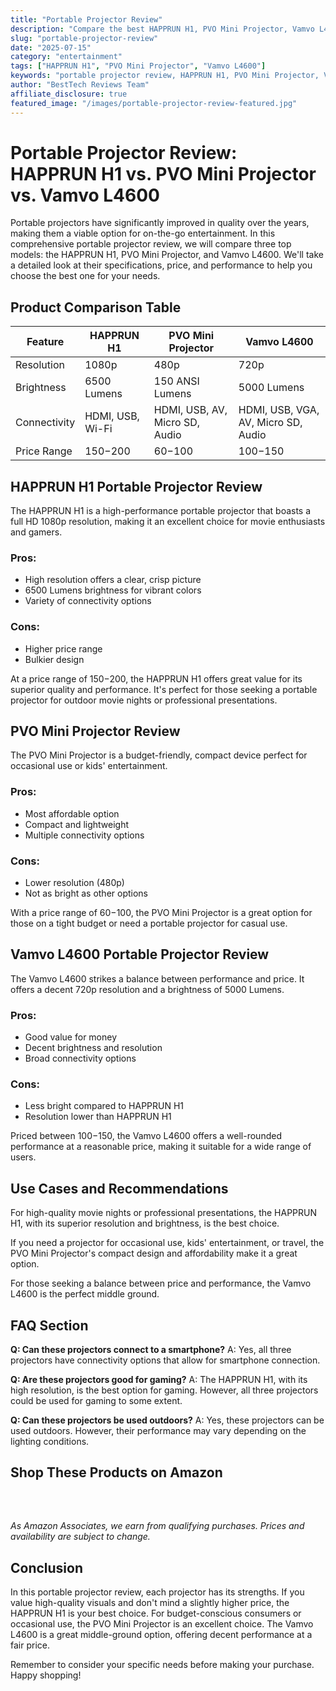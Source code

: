 ```yaml
---
title: "Portable Projector Review"
description: "Compare the best HAPPRUN H1, PVO Mini Projector, Vamvo L4600 and more. Find the perfect entertainment with our detailed reviews and recommendations."
slug: "portable-projector-review"
date: "2025-07-15"
category: "entertainment"
tags: ["HAPPRUN H1", "PVO Mini Projector", "Vamvo L4600"]
keywords: "portable projector review, HAPPRUN H1, PVO Mini Projector, Vamvo L4600"
author: "BestTech Reviews Team"
affiliate_disclosure: true
featured_image: "/images/portable-projector-review-featured.jpg"
---
```


# Portable Projector Review: <ProductLink productName="HAPPRUN H1">HAPPRUN H1</ProductLink> vs. PVO Mini Projector vs. Vamvo L4600

Portable projectors have significantly improved in quality over the years, making them a viable option for on-the-go entertainment. In this comprehensive portable projector review, we will compare three top models: the <ProductLink productName="HAPPRUN H1">HAPPRUN H1</ProductLink>, PVO Mini Projector, and Vamvo L4600. We'll take a detailed look at their specifications, price, and performance to help you choose the best one for your needs.

## Product Comparison Table 

|Feature|<ProductLink productName="HAPPRUN H1">HAPPRUN H1</ProductLink>|PVO Mini Projector|Vamvo L4600|
|---|---|---|---|
|Resolution|1080p|480p|720p|
|Brightness|6500 Lumens|150 ANSI Lumens|5000 Lumens|
|Connectivity|HDMI, USB, Wi-Fi|HDMI, USB, AV, Micro SD, Audio|HDMI, USB, VGA, AV, Micro SD, Audio|
|Price Range|$150-$200|$60-$100|$100-$150|

## <ProductLink productName="HAPPRUN H1">HAPPRUN H1</ProductLink> Portable Projector Review

The <ProductLink productName="HAPPRUN H1">HAPPRUN H1</ProductLink> is a high-performance portable projector that boasts a full HD 1080p resolution, making it an excellent choice for movie enthusiasts and gamers. 

### Pros:
- High resolution offers a clear, crisp picture
- 6500 Lumens brightness for vibrant colors
- Variety of connectivity options

### Cons:
- Higher price range
- Bulkier design

At a price range of $150-$200, the <ProductLink productName="HAPPRUN H1">HAPPRUN H1</ProductLink> offers great value for its superior quality and performance. It's perfect for those seeking a portable projector for outdoor movie nights or professional presentations.

## <ProductLink productName="PVO Mini Projector">PVO Mini Projector</ProductLink> Review

The <ProductLink productName="PVO Mini Projector">PVO Mini Projector</ProductLink> is a budget-friendly, compact device perfect for occasional use or kids' entertainment.

### Pros:
- Most affordable option
- Compact and lightweight
- Multiple connectivity options

### Cons:
- Lower resolution (480p)
- Not as bright as other options

With a price range of $60-$100, the <ProductLink productName="PVO Mini Projector">PVO Mini Projector</ProductLink> is a great option for those on a tight budget or need a portable projector for casual use.

## <ProductLink productName="Vamvo L4600">Vamvo L4600</ProductLink> Portable Projector Review

The <ProductLink productName="Vamvo L4600">Vamvo L4600</ProductLink> strikes a balance between performance and price. It offers a decent 720p resolution and a brightness of 5000 Lumens.

### Pros:
- Good value for money
- Decent brightness and resolution
- Broad connectivity options

### Cons:
- Less bright compared to <ProductLink productName="HAPPRUN H1">HAPPRUN H1</ProductLink>
- Resolution lower than <ProductLink productName="HAPPRUN H1">HAPPRUN H1</ProductLink>

Priced between $100-$150, the Vamvo L4600 offers a well-rounded performance at a reasonable price, making it suitable for a wide range of users.

## Use Cases and Recommendations

For high-quality movie nights or professional presentations, the <ProductLink productName="HAPPRUN H1">HAPPRUN H1</ProductLink>, with its superior resolution and brightness, is the best choice. 

If you need a projector for occasional use, kids' entertainment, or travel, the <ProductLink productName="PVO Mini Projector">PVO Mini Projector</ProductLink>'s compact design and affordability make it a great option. 

For those seeking a balance between price and performance, the Vamvo L4600 is the perfect middle ground.

## FAQ Section

**Q: Can these projectors connect to a smartphone?**
A: Yes, all three projectors have connectivity options that allow for smartphone connection.

**Q: Are these projectors good for gaming?**
A: The HAPPRUN H1, with its high resolution, is the best option for gaming. However, all three projectors could be used for gaming to some extent.

**Q: Can these projectors be used outdoors?**
A: Yes, these projectors can be used outdoors. However, their performance may vary depending on the lighting conditions.


## Shop These Products on Amazon

<div style="display: flex; gap: 1rem; flex-wrap: wrap; margin: 2rem 0;">
  <AmazonButton productName="HAPPRUN H1" />
  <AmazonButton productName="PVO Mini Projector" />
  <AmazonButton productName="Vamvo L4600" />
</div>

*As Amazon Associates, we earn from qualifying purchases. Prices and availability are subject to change.*

## Conclusion

In this portable projector review, each projector has its strengths. If you value high-quality visuals and don't mind a slightly higher price, the <ProductLink productName="HAPPRUN H1">HAPPRUN H1</ProductLink> is your best choice. For budget-conscious consumers or occasional use, the PVO Mini Projector is an excellent choice. The <ProductLink productName="Vamvo L4600">Vamvo L4600</ProductLink> is a great middle-ground option, offering decent performance at a fair price. 

Remember to consider your specific needs before making your purchase. Happy shopping!